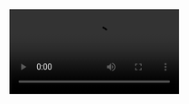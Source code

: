 <Video src="draft1.mp4" start={1} end={25} />
<Browser url="/hello" loadUrl="/01" zoom={0.8} />
<Editor
  code="hello.md"
  lang="md"
  tab="demo/hello.md"
  tabs={["demo/hello.md", "demo/agenda.md"]}
/>

```srt
```

---

<Video src="draft1.mp4" start={25} end={40} />
<Browser url="/agenda" loadUrl="/02" zoom={0.8} />
<Editor
  code="agenda.md"
  lang="md"
  tab="demo/agenda.md"
  tabs={["demo/hello.md", "demo/agenda.md"]}
/>

```srt

```

//intro ends


---

<Video src="zshzort.webm" start={114} end={121} />
<Browser url="/hello" loadUrl="/03" zoom={0.8} />
<Editor
  code="03.js"
  lang="html"
  tab="demo/simple.html"
  tabs={["demo/simple.html"]}
/>

```srt
```

---

<Video src="speaker.webm" start={122} end={173} />
<Browser url="/hello" loadUrl="/04" zoom={0.8} />
<Editor
  code="04.js"
  lang="html"
  tab="demo/simple.html"
  tabs={["demo/simple.html"]}
/>

```srt

```

---

<Video src="speaker.webm" start={174} end={193} />
<Browser url="/hello" loadUrl="/05" zoom={0.35} />
<Editor
  code="05.js"
  lang="html"
  tab="demo/simple.html"
  tabs={["demo/simple.html"]}
/>

```srt
```

---

<Video src="speaker.webm" start={194} end={240} />
<Browser url="https://master.dev.looker.com" loadUrl="https://master.dev.looker.com" zoom={0.3} />
<Editor
  code="05.js"
  lang="html"
  tab="demo/simple.html"
  tabs={["demo/simple.html"]}
/>

```srt
```

---

<Video src="speaker.webm" start={241} end={260} />
<Browser url="/simple" loadUrl="/05" zoom={0.35} />
<Editor
  code="05.js"
  lang="html"
  tab="demo/simple.html"
  tabs={["demo/simple.html"]}
/>

```srt
```

---

<Video src="speaker.webm" start={241} end={260} />
<Browser url="/embed" loadUrl="/ssoembed" zoom={0.35} />
<Editor
  code="ssoembed.js"
  lang="html"
  tab="demo/simple.html"
  tabs={["demo/simple.html"]}
/>

```srt
```

---

<Video src="speaker.webm" start={241} end={260} />
<Browser url="/embed" loadUrl="/ssoembed" zoom={0.35} />
<Editor
  code="ssoembed.js"
  focus="7"
  lang="html"
  tab="demo/simple.html"
  tabs={["demo/simple.html"]}
/>

```srt
```

---

<Video src="speaker.webm" start={241} end={260} />
<Browser url="/embed" loadUrl="/ssoembed" zoom={0.35} />
<Editor
  code="ssoembed.js"
  focus="16"
  lang="html"
  tab="demo/simple.html"
  tabs={["demo/simple.html"]}
/>

```srt
```

---

<Video src="speaker.webm" start={169.7} end={214} />
<Browser url="/embed-sdk" loadUrl="/06" zoom={0.9} />
<Editor
  code="06.js"
  lang="jsx"
  tab="demo/embed-app.js"
  tabs={["demo/simple.html", "demo/embed-app.js"]}
/>

```srt
```

---

<Video src="speaker.webm" start={214} end={257.8} />
<Browser url="/steps" loadUrl="/07" zoom={0.9} />
<Editor
  code="07.js"
  focus="4:5,10:11"
  lang="jsx"
  tab="demo/embed-app.js"
  tabs={["demo/simple.html", "demo/embed-app.js"]}
/>

```srt
```

---

<Video src="speaker.webm" start={257.8} end={292.5} />
<Browser url="/steps" loadUrl="/08" zoom={0.6} />
<Editor
  code="08.js"
  lang="jsx"
  tab="demo/embed-app.js"
  tabs={["demo/simple.html", "demo/embed-app.js"]}
/>

```srt
```

---

<Video src="speaker.webm" start={292.5} end={309} />
<Browser url="/steps" loadUrl="/09" zoom={0.6} />
<Editor
  code="09.js"
  lang="jsx"
  tab="demo/embed.js"
  tabs={["demo/simple.html", "demo/embed-app.js", "demo/embed.js"]}
/>

```srt
```

---

<Video src="speaker.webm" start={292.5} end={309} />
<Browser url="/steps" loadUrl="/09" zoom={0.6} />
<Editor
  code="09.js"
  focus="10:17"
  lang="jsx"
  tab="demo/embed.js"
  tabs={["demo/simple.html", "demo/embed-app.js", "demo/embed.js"]}
/>

```srt
```

---

<Video src="speaker.webm" start={292.5} end={309} />
<Browser url="/steps" loadUrl="/09" zoom={0.6} />
<Editor
  code="09.js"
  focus="19:27"
  lang="jsx"
  tab="demo/embed.js"
  tabs={["demo/simple.html", "demo/embed-app.js", "demo/embed.js"]}
/>

```srt
```

---

<Video src="speaker.webm" start={309} end={320} />
<Browser url="/steps" loadUrl="/09" zoom={0.35} />
<Editor
  code="08.js"
  lang="jsx"
  tab="demo/embed-app.js"
  tabs={["demo/simple.html", "demo/embed-app.js", "demo/embed.js"]}
/>

```srt
```

---

<Video src="speaker.webm" start={309} end={320} />
<Browser url="/steps" loadUrl="/10" zoom={0.35} />
<Editor
  code="10.js"
  focus="4,12:14"
  lang="jsx"
  tab="demo/embed-app.js"
  tabs={["demo/simple.html", "demo/embed-app.js", "demo/embed.js"]}
/>

```srt
```

---

<Video src="speaker.webm" start={309} end={320} />
<Browser url="/steps" loadUrl="/10" zoom={0.35}></Browser>
<Editor
  code="09.js"
  lang="jsx"
  tab="demo/embed.js"
  tabs={["demo/simple.html", "demo/embed-app.js", "demo/embed.js"]}
/>

```srt
```

---

<Video src="speaker.webm" start={309} end={320} />
<Browser url="/steps" loadUrl="/10" zoom={0.35}></Browser>
<Editor
  code="09.js"
  focus="19:28"
  lang="jsx"
  tab="demo/embed.js"
  tabs={["demo/simple.html", "demo/embed-app.js", "demo/embed.js"]}
/>

```srt
```

---

<Video src="speaker.webm" start={309} end={320} />
<Browser url="/steps" loadUrl="/10" zoom={0.35}></Browser>
<Editor
  code="11.js"
  focus="23"
  lang="jsx"
  tab="demo/embed.js"
  tabs={["demo/simple.html", "demo/embed-app.js", "demo/embed.js"]}
/>

```srt
```

---

<Video src="speaker.webm" start={309} end={320} />
<Browser url="/steps" loadUrl="/10" zoom={0.35}></Browser>
<Editor
  code="12.js"
  focus="24,33:49"
  lang="jsx"
  tab="demo/embed.js"
  tabs={["demo/simple.html", "demo/embed-app.js", "demo/embed.js"]}
/>

```srt
```

---

<Video src="speaker.webm" start={309} end={320} />
<Browser url="/steps" loadUrl="/13" zoom={0.35}></Browser>
<Editor
  code="13.js"
  lang="jsx"
  tab="demo/embed-app.js"
  tabs={["demo/simple.html", "demo/embed-app.js", "demo/embed.js"]}
/>

```srt
```

---

<Video src="speaker.webm" start={309} end={320} />
<Browser url="/steps" loadUrl="/14" zoom={0.35}></Browser>
<Editor
  code="14.js"
  lang="jsx"
  tab="demo/embed.js"
  tabs={["demo/simple.html", "demo/embed-app.js", "demo/embed.js"]}
/>

```srt
```

---

<Video src="speaker.webm" start={309} end={320} />
<Browser url="/steps" loadUrl="/15" zoom={0.25}></Browser>
<Editor
  code="15.js"
  lang="jsx"
  tab="demo/embed.js"
  tabs={["demo/simple.html", "demo/embed-app.js", "demo/embed.js"]}
/>

```srt
```

---

<Video src="speaker.webm" start={309} end={320} />
<Browser url="/steps" loadUrl="/15" zoom={0.25}></Browser>
<Editor
  code="16.js"
  lang="jsx"
  tab="demo/embed.js"
  tabs={["demo/simple.html", "demo/embed-app.js", "demo/embed.js"]}
/>

```srt
```

---

<Video src="speaker.webm" start={309} end={320} />
<Browser url="/steps" loadUrl="/15" zoom={0.25}></Browser>
<Editor
  code="17.js"
  lang="jsx"
  tab="demo/embed.js"
  tabs={["demo/simple.html", "demo/embed-app.js", "demo/embed.js"]}
/>

```srt
```

---

<Video src="speaker.webm" start={309} end={320} />
<Browser url="/simple" loadUrl="/03" zoom={0.25}></Browser>
<Editor
  code="03.js"
  focus="1:5"
  lang="html"
  tab="demo/simple.html"
  tabs={["demo/simple.html", "demo/embed-app.js", "demo/embed.js"]}
/>

```srt
```

---

<Video src="speaker.webm" start={309} end={320} />
<Browser url="/embed" loadUrl="/15" zoom={0.25}></Browser>
<Editor
  code="18.js"
  lang="jsx"
  tab="demo/embed-complete.js"
  tabs={["demo/simple.html", "demo/embed-app.js", "demo/embed.js","demo/embed-complete.js"]}
/>

```srt
```

---

<Video src="speaker.webm" start={309} end={320} />
<Browser url="/the-end" loadUrl="/the-end" zoom={0.8}></Browser>
<Editor
  code="the-end.md"
  lang="md"
  tab="demo/embed-complete.js"
  tabs={["demo/simple.html", "demo/embed-app.js", "demo/embed.js","demo/embed-complete.js"]}
/>

```srt
```